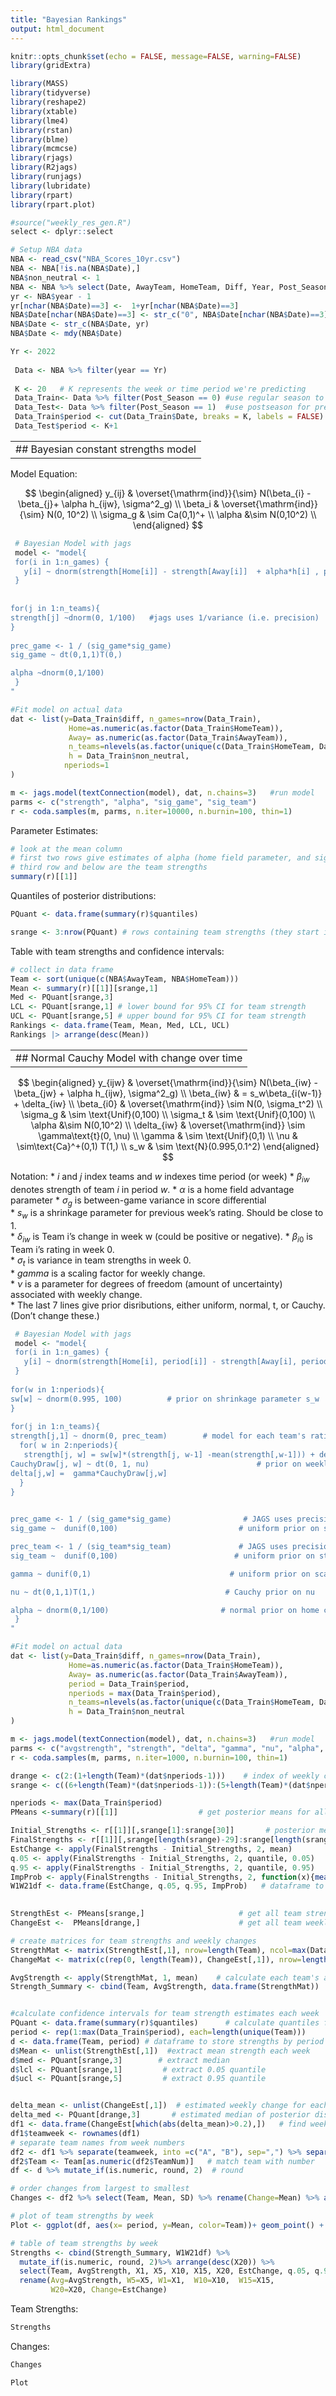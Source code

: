 ```yaml
---
title: "Bayesian Rankings"
output: html_document
---
```


```r
knitr::opts_chunk$set(echo = FALSE, message=FALSE, warning=FALSE)
library(gridExtra)
```


```r
library(MASS)
library(tidyverse)
library(reshape2)
library(xtable)
library(lme4)
library(rstan)
library(blme)
library(mcmcse)
library(rjags)
library(R2jags)
library(runjags)
library(lubridate)
library(rpart)
library(rpart.plot)
```

```r
#source("weekly_res_gen.R")
select <- dplyr::select

# Setup NBA data
NBA <- read_csv("NBA_Scores_10yr.csv")
NBA <- NBA[!is.na(NBA$Date),]
NBA$non_neutral <- 1
NBA <- NBA %>% select(Date, AwayTeam, HomeTeam, Diff, Year, Post_Season, non_neutral) %>% rename(year=Year, diff=Diff)
yr <- NBA$year - 1
yr[nchar(NBA$Date)==3] <-  1+yr[nchar(NBA$Date)==3]
NBA$Date[nchar(NBA$Date)==3] <- str_c("0", NBA$Date[nchar(NBA$Date)==3])
NBA$Date <- str_c(NBA$Date, yr)
NBA$Date <- mdy(NBA$Date)
```


```r
Yr <- 2022
 
 Data <- NBA %>% filter(year == Yr)
 
 K <- 20   # K represents the week or time period we're predicting
 Data_Train<- Data %>% filter(Post_Season == 0) #use regular season to train model
 Data_Test<- Data %>% filter(Post_Season == 1)  #use postseason for predictions
 Data_Train$period <- cut(Data_Train$Date, breaks = K, labels = FALSE) #divide into 20 intervals
 Data_Test$period <- K+1
```



-------------------------------------------------------------------------------------
## Bayesian constant strengths model
-------------------------------------------------------------------------------------

Model Equation:

$$
\begin{aligned}
y_{ij} & \overset{\mathrm{ind}}{\sim} N(\beta_{i} -\beta_{j}+ \alpha h_{ijw}, \sigma^2_g) \\
\beta_i & \overset{\mathrm{ind}}{\sim} N(0, 10^2) \\
\sigma_g & \sim Ca(0,1)^+ \\
 \alpha &\sim N(0,10^2)  \\
\end{aligned}
$$


```r
 # Bayesian Model with jags
 model <- "model{
 for(i in 1:n_games) {
   y[i] ~ dnorm(strength[Home[i]] - strength[Away[i]]  + alpha*h[i] , prec_game)
 }
 
 
for(j in 1:n_teams){
strength[j] ~dnorm(0, 1/100)   #jags uses 1/variance (i.e. precision)
}
 
prec_game <- 1 / (sig_game*sig_game)
sig_game ~ dt(0,1,1)T(0,)

alpha ~dnorm(0,1/100)
 }
"
```


```r
#Fit model on actual data
dat <- list(y=Data_Train$diff, n_games=nrow(Data_Train), 
             Home=as.numeric(as.factor(Data_Train$HomeTeam)),
             Away= as.numeric(as.factor(Data_Train$AwayTeam)),
             n_teams=nlevels(as.factor(unique(c(Data_Train$HomeTeam, Data_Train$AwayTeam)))),
             h = Data_Train$non_neutral,
            nperiods=1
) 
```

```r
m <- jags.model(textConnection(model), dat, n.chains=3)   #run model
parms <- c("strength", "alpha", "sig_game", "sig_team")
r <- coda.samples(m, parms, n.iter=10000, n.burnin=100, thin=1)
```
Parameter Estimates:

```r
# look at the mean column
# first two rows give estimates of alpha (home field parameter, and sigma_g, the est. game to game variability)
# third row and below are the team strengths
summary(r)[[1]]
```

Quantiles of posterior distributions:

```r
PQuant <- data.frame(summary(r)$quantiles)
```

```r
srange <- 3:nrow(PQuant) # rows containing team strengths (they start in row 3)
```


Table with team strengths and confidence intervals:

```r
# collect in data frame
Team <- sort(unique(c(NBA$AwayTeam, NBA$HomeTeam)))
Mean <- summary(r)[[1]][srange,1]
Med <- PQuant[srange,3]
LCL <- PQuant[srange,1] # lower bound for 95% CI for team strength
UCL <- PQuant[srange,5] # upper bound for 95% CI for team strength
Rankings <- data.frame(Team, Mean, Med, LCL, UCL)
Rankings |> arrange(desc(Mean))
```



---------------------------------------------------------------------------------------
## Normal Cauchy Model with change over time 
---------------------------------------------------------------------------------------



$$
\begin{aligned}
y_{ijw} & \overset{\mathrm{ind}}{\sim} N(\beta_{iw} -\beta_{jw} + \alpha h_{ijw}, \sigma^2_g) \\
\beta_{iw} & = s_w\beta_{i(w-1)} + \delta_{iw} \\
\beta_{i0} & \overset{\mathrm{ind}} \sim N(0, \sigma_t^2) \\
 \sigma_g & \sim \text{Unif}(0,100) \\
 \sigma_t & \sim \text{Unif}(0,100) \\
 \alpha &\sim N(0,10^2)  \\
 \delta_{iw} & \overset{\mathrm{ind}} \sim \gamma\text{t}(0, \nu) \\
\gamma & \sim \text{Unif}(0,1) \\
\nu & \sim\text{Ca}^+(0,1) T(1,) \\
s_w & \sim \text{N}(0.995,0.1^2)
\end{aligned}
$$

Notation:
* $i$ and $j$ index teams and $w$ indexes time period (or week)
* $\beta_{iw}$ denotes strength of team $i$ in period $w$. 
* $\alpha$ is a home field advantage parameter
* $\sigma_g$ is between-game variance in score differential   
* $s_w$ is a shrinkage parameter for previous week's rating. Should be close to 1.  
* $\delta_{iw}$ is Team i's change in week w (could be positive or negative). 
* $\beta_{i0}$ is Team i's rating in week 0.  
* $\sigma_t$ is variance in team strengths in week 0.   
* $gamma$ is a scaling factor for weekly change.   
* $\nu$ is a parameter for degrees of freedom (amount of uncertainty) associated with weekly change.   
* The last 7 lines give prior disributions, either uniform, normal, t, or Cauchy. (Don't change these.) 

```r
 # Bayesian Model with jags
 model <- "model{
 for(i in 1:n_games) {
   y[i] ~ dnorm(strength[Home[i], period[i]] - strength[Away[i], period[i]] + alpha*h[i], prec_game)
 }
 
for(w in 1:nperiods){
sw[w] ~ dnorm(0.995, 100)          # prior on shrinkage parameter s_w
} 
 
for(j in 1:n_teams){
strength[j,1] ~ dnorm(0, prec_team)        # model for each team's rating in week 0. 
  for( w in 2:nperiods){
   strength[j, w] = sw[w]*(strength[j, w-1] -mean(strength[,w-1])) + delta[j, w]   # equation for weekly change
CauchyDraw[j, w] ~ dt(0, 1, nu)                        # prior on weekly change (dt(mu, tau, k)) k is df, tau    
delta[j,w] =  gamma*CauchyDraw[j,w]     
  }
}
 

prec_game <- 1 / (sig_game*sig_game)                # JAGS uses precision 1/variance
sig_game ~  dunif(0,100)                           # uniform prior on standard deviation between games

prec_team <- 1 / (sig_team*sig_team)               # JAGS uses precision 1/variance
sig_team ~  dunif(0,100)                          # uniform prior on standard deviation between teams

gamma ~ dunif(0,1)                               # uniform prior on scaling factor

nu ~ dt(0,1,1)T(1,)                             # Cauchy prior on nu

alpha ~ dnorm(0,1/100)                         # normal prior on home court advantage
 }
"
```


```r
#Fit model on actual data
dat <- list(y=Data_Train$diff, n_games=nrow(Data_Train), 
             Home=as.numeric(as.factor(Data_Train$HomeTeam)),
             Away= as.numeric(as.factor(Data_Train$AwayTeam)),
             period = Data_Train$period,
             nperiods = max(Data_Train$period),
             n_teams=nlevels(as.factor(unique(c(Data_Train$HomeTeam, Data_Train$AwayTeam)))),
             h = Data_Train$non_neutral
) 

m <- jags.model(textConnection(model), dat, n.chains=3)   #run model
parms <- c("avgstrength", "strength", "delta", "gamma", "nu", "alpha", "sig_game", "sig_team", "sw")
r <- coda.samples(m, parms, n.iter=1000, n.burnin=100, thin=1)
```



```r
drange <- c(2:(1+length(Team)*(dat$nperiods-1)))    # index of weekly change parameters
srange <- c((6+length(Team)*(dat$nperiods-1)):(5+length(Team)*(dat$nperiods-1)+dat$nperiods*30))  # index of team strength parameters
```


```r
nperiods <- max(Data_Train$period)   
PMeans <-summary(r)[[1]]                  # get posterior means for all parameters

Initial_Strengths <- r[[1]][,srange[1]:srange[30]]       # posterior means for team strengths
FinalStrengths <- r[[1]][,srange[length(srange)-29]:srange[length(srange)]]   # final team strength estimates
EstChange <- apply(FinalStrengths - Initial_Strengths, 2, mean)              # calculate estimated change in team strengths over season
q.05 <- apply(FinalStrengths - Initial_Strengths, 2, quantile, 0.05)         # 0.05 quantile of final team strengths
q.95 <- apply(FinalStrengths - Initial_Strengths, 2, quantile, 0.95)         # 0.90 quantile of final team strengths
ImpProb <- apply(FinalStrengths - Initial_Strengths, 2, function(x){mean(x>0)})  # calculate estimated probability that team improved over season
W1W21df <- data.frame(EstChange, q.05, q.95, ImpProb)   # dataframe to store results
  

StrengthEst <- PMeans[srange,]                     # get all team strength estimates
ChangeEst <-  PMeans[drange,]                      # get all team weekly change estimates

# create matrices for team strengths and weekly changes
StrengthMat <- matrix(StrengthEst[,1], nrow=length(Team), ncol=max(Data_Train$period), byrow=FALSE)
ChangeMat <- matrix(c(rep(0, length(Team)), ChangeEst[,1]), nrow=length(Team), ncol=max(Data_Train$period), byrow=FALSE)

AvgStrength <- apply(StrengthMat, 1, mean)    # calculate each team's average strength
Strength_Summary <- cbind(Team, AvgStrength, data.frame(StrengthMat))   # add average strength column to matrix


#calculate confidence intervals for team strength estimates each week
PQuant <- data.frame(summary(r)$quantiles)      # calculate quantiles for posterior estimates
period <- rep(1:max(Data_Train$period), each=length(unique(Team))) 
d <- data.frame(Team, period) # dataframe to store strengths by period
d$Mean <- unlist(StrengthEst[,1])  #extract mean strength each week
d$med <- PQuant[srange,3]        # extract median
d$lcl <- PQuant[srange,1]         # extract 0.05 quantile
d$ucl <- PQuant[srange,5]         # extract 0.95 quantile


delta_mean <- unlist(ChangeEst[,1])  # estimated weekly change for each team
delta_med <- PQuant[drange,3]       # estimated median of posterior distribution for weekly change
df1 <- data.frame(ChangeEst[which(abs(delta_mean)>0.2),])   # find weekly changes greater than 0.2 (might need to change this number)
df1$teamweek <- rownames(df1)   
# separate team names from week numbers
df2 <- df1 %>% separate(teamweek, into =c("A", "B"), sep=",") %>% separate(A, into=c("C", "TeamNum"), sep=6) %>% select(-c("B", "C"))
df2$Team <- Team[as.numeric(df2$TeamNum)]   # match team with number
df <- d %>% mutate_if(is.numeric, round, 2)  # round 

# order changes from largest to smallest
Changes <- df2 %>% select(Team, Mean, SD) %>% rename(Change=Mean) %>% arrange(desc(Change))

# plot of team strengths by week
Plot <- ggplot(df, aes(x= period, y=Mean, color=Team))+ geom_point() + theme_bw() +ylim(c(-25,25)) +geom_line()

# table of team strengths by week
Strengths <- cbind(Strength_Summary, W1W21df) %>% 
  mutate_if(is.numeric, round, 2)%>% arrange(desc(X20)) %>% 
  select(Team, AvgStrength, X1, X5, X10, X15, X20, EstChange, q.05, q.95, ImpProb) %>%
  rename(Avg=AvgStrength, W5=X5, W1=X1,  W10=X10,  W15=X15,
         W20=X20, Change=EstChange)
```


Team Strengths:

```r
Strengths
```

Changes:

```r
Changes
```

```r
Plot
```

